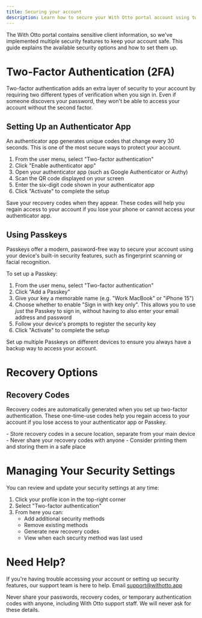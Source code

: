 ```yaml
---
title: Securing your account
description: Learn how to secure your With Otto portal account using two-factor authentication, Passkeys, and recovery codes. Step-by-step setup guide with security best practices for accountants and bookkeepers
---
```



The With Otto portal contains sensitive client information, so we've implemented multiple security features to keep your account safe. This guide explains the available security options and how to set them up.

# Two-Factor Authentication (2FA)

Two-factor authentication adds an extra layer of security to your account by requiring two different types of verification when you sign in. Even if someone discovers your password, they won't be able to access your account without the second factor.

<ClickableImage
  src={mfaHomeImage}
  alt="Two-factor authentication setup page showing options for authenticator app and Passkey, with a green security recommendation banner at the top"
/>

## Setting Up an Authenticator App

An authenticator app generates unique codes that change every 30 seconds. This is one of the most secure ways to protect your account.

1. From the user menu, select "Two-factor authentication"
2. Click "Enable authenticator app"
3. Open your authenticator app (such as Google Authenticator or Authy)
4. Scan the QR code displayed on your screen
5. Enter the six-digit code shown in your authenticator app
6. Click "Activate" to complete the setup

<ClickableImage
  src={activateAuthenticatorImage}
  alt="Authenticator app setup screen displaying a QR code for scanning and an input field for verification code entry"
/>

<Aside type="caution">
  Save your recovery codes when they appear. These codes will help you regain
  access to your account if you lose your phone or cannot access your
  authenticator app.
</Aside>

## Using Passkeys

Passkeys offer a modern, password-free way to secure your account using your device's built-in security features, such as fingerprint scanning or facial recognition.

To set up a Passkey:

1. From the user menu, select "Two-factor authentication"
2. Click "Add a Passkey"
3. Give your key a memorable name (e.g. "Work MacBook" or "iPhone 15")
4. Choose whether to enable "Sign in with key only". This allows you to use _just_ the Passkey to sign in, without having to also enter your email address and password
5. Follow your device's prompts to register the security key
6. Click "Activate" to complete the setup

<ClickableImage
  src={addPasskeyImage}
  alt="Passkey setup form with a text field to name your key and a checkbox option for key-only sign in"
/>

<Aside type="tip">
  Set up multiple Passkeys on different devices to ensure you always have a
  backup way to access your account.
</Aside>

# Recovery Options

## Recovery Codes

Recovery codes are automatically generated when you set up two-factor authentication. These one-time-use codes help you regain access to your account if you lose access to your authenticator app or Passkey.

<Aside type="tip">
  - Store recovery codes in a secure location, separate from your main device -
  Never share your recovery codes with anyone - Consider printing them and
  storing them in a safe place
</Aside>

# Managing Your Security Settings

You can review and update your security settings at any time:

1. Click your profile icon in the top-right corner
2. Select "Two-factor authentication"
3. From here you can:
   - Add additional security methods
   - Remove existing methods
   - Generate new recovery codes
   - View when each security method was last used

<ClickableImage
  src={userMenuImage}
  alt="Expanded user menu showing security options including Practice settings, Your settings, email and password changes, and Two-factor authentication"
/>

# Need Help?

If you're having trouble accessing your account or setting up security features, our support team is here to help. Email support@withotto.app

<Aside type="caution">
  Never share your passwords, recovery codes, or temporary authentication codes
  with anyone, including With Otto support staff. We will never ask for these
  details.
</Aside>
